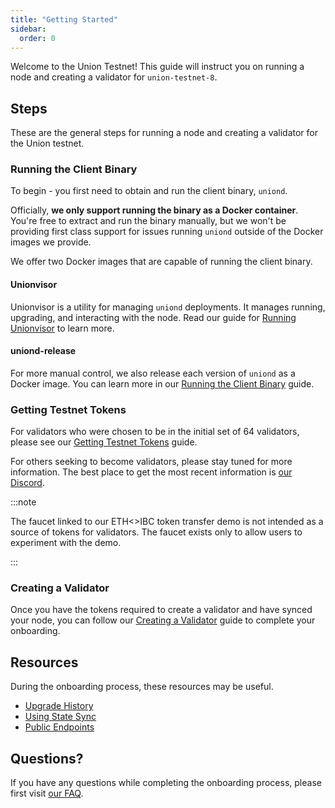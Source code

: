 ```yaml
---
title: "Getting Started"
sidebar:
  order: 0
---
```


Welcome to the Union Testnet! This guide will instruct you on running a node and creating a validator for `union-testnet-8`.

## Steps

These are the general steps for running a node and creating a validator for the Union testnet.

### Running the Client Binary

To begin - you first need to obtain and run the client binary, `uniond`.

Officially, **we only support running the binary as a Docker container**. You're free to extract and run the binary manually, but we won't be providing first class support for issues running `uniond` outside of the Docker images we provide.

We offer two Docker images that are capable of running the client binary.

#### Unionvisor

Unionvisor is a utility for managing `uniond` deployments. It manages running, upgrading, and interacting with the node. Read our guide for [Running Unionvisor](/docs/joining-testnet/unionvisor/) to learn more.

#### uniond-release

For more manual control, we also release each version of `uniond` as a Docker image. You can learn more in our [Running the Client Binary](/docs/joining-testnet/obtaining-uniond/) guide.

### Getting Testnet Tokens

For validators who were chosen to be in the initial set of 64 validators, please see our [Getting Testnet Tokens](/docs/joining-testnet/getting-tokens/) guide.

For others seeking to become validators, please stay tuned for more information. The best place to get the most recent information is [our Discord](https://discord.union.build).

:::note

The faucet linked to our ETH\<\>IBC token transfer demo is not intended as a source of tokens for validators. The faucet exists only to allow users to experiment with the demo.

:::

### Creating a Validator

Once you have the tokens required to create a validator and have synced your node, you can follow our [Creating a Validator](/docs/joining-testnet/creating-validators/) guide to complete your onboarding.

## Resources

During the onboarding process, these resources may be useful.

- [Upgrade History](/docs/joining-testnet/upgrade-history/)
- [Using State Sync](/docs/joining-testnet/state-sync/)
- [Public Endpoints](/docs/joining-testnet/public-endpoints/)

## Questions?

If you have any questions while completing the onboarding process, please first visit [our FAQ](/docs/joining-testnet/faq/).
